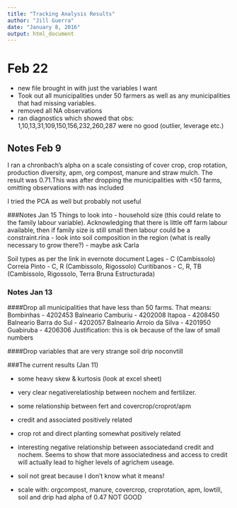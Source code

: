 ```yaml
---
title: "Tracking Analysis Results"
author: "Jill Guerra"
date: "January 8, 2016"
output: html_document
---
```




# Feb 22 
- new file brought in with just the variables I want 
- Took out all municipalities under 50 farmers as well as any municipalities that had missing variables. 
- removed all NA observations
- ran diagnostics which showed that obs: 1,10,13,31,109,150,156,232,260,287 were no good (outlier, leverage etc.)


## Notes Feb 9 

I ran a chronbach's alpha on a scale consisting of cover crop, crop rotation, production diversity, apm, org compost, manure and straw mulch. The result was 0.71.This was after dropping the municipalities with <50 farms, omitting observations with  nas included 

I tried the PCA as well but probably not useful 


###Notes Jan 15 
Things to look into 
- household size (this could relate to the family labour variable). Acknowledging that there is little off farm labour available, then if family size is still small then labour could be a constraint.rina 
- look into soil composition in the region (what is really necessary to grow there?)
- maybe ask Carla 

Soil types as per the link in evernote document 
Lages - C (Cambissolo)
Correia Pinto - C, R (Cambissolo, Rigossolo)
Curitibanos - C, R, TB (Cambissolo, Rigossolo, Terra Bruna Estructurada)


### Notes Jan 13 

####Drop all municipalities that have less than 50 farms. That means: 
Bombinhas - 4202453
Balneario Camburiu - 4202008
Itapoa - 4208450
Balneario Barra do Sul - 4202057
Balneario Arroio da Silva - 4201950
Guabiruba - 4206306
Justification: this is ok because of the law of small numbers 

####Drop variables that are very strange 
soil
drip
noconvtill 


###The current results (Jan 11)

- some heavy skew & kurtosis (look at excel sheet)
- very clear negativerelatioship between nochem and fertilizer. 
- some relationship  between fert and covercrop/croprot/apm
- credit and associated positively related 
- crop rot and direct planting somewhat positively related 
- interesting negative relationship between associatedand credit and nochem. Seems to show that more associatedness and access to credit will actually lead to higher levels of agrichem useage. 
- soil not great because I don't know what it means! 

- scale with:
orgcompost, manure, covercrop, croprotation, apm, lowtill, soil and drip had alpha of 0.47 NOT GOOD 




